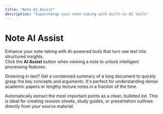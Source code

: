 ```yaml
---
title: "Note AI Assist"
description: "Supercharge your note-taking with built-in AI tools"
---
```


# Note AI Assist

Enhance your note-taking with AI-powered tools that turn raw text into structured insights.  
Click the **AI Assist** button when viewing a note to unlock intelligent processing features.

<AccordionGroup>

  <Accordion title="Summarize" icon="list">
    <p className="text-sm text-muted-foreground">
      Drowning in text? Get a condensed summary of a long document to quickly grasp the key concepts and arguments. It's perfect
      for understanding dense academic papers or lengthy lecture notes in a fraction of the time.
    </p>
  </Accordion>

  <Accordion title="Key Takeaways" icon="sparkles">
    <p className="text-sm text-muted-foreground">
      Automatically extract the most important points as a clean, bulleted list. This is ideal for creating revision sheets,
      study guides, or presentation outlines directly from your source material.
    </p>
  </Accordion>

</AccordionGroup>